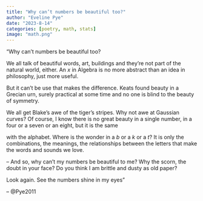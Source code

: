 ```yaml
---
title: "Why can’t numbers be beautiful too?"
author: "Eveline Pye"
date: "2023-8-14"
categories: [poetry, math, stats]
image: "math.png"
---
```


"Why can’t numbers be beautiful too? 

We all talk of beautiful words, art, buildings
 and they’re not part of the natural world, either. 
An *x* in Algebra is no more abstract than 
an idea in philosophy, just more useful. 

But it can’t be use that makes the difference. 
Keats found beauty in a Grecian urn, 
surely practical at some time 
and no one is blind to the beauty of symmetry. 

We all get Blake’s awe of the tiger’s stripes. 
Why not awe at Gaussian curves? 
Of course, I know there is no great beauty in a single number, 
in a four or a seven or an eight, but it is the same 

with the alphabet. Where is the wonder in a *b* 
or a *k* or a *t*? It is only the combinations, 
the meanings, the relationships between 
the letters that make the words and sounds we love. 

– And so, why can’t my numbers be beautiful to me? 
Why the scorn, the doubt in your face? Do you think 
I am brittle and dusty as old paper? 

Look again. See the numbers shine in my eyes"

-- @Pye2011

